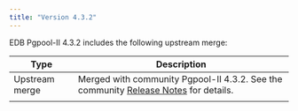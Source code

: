 ```yaml
---
title: "Version 4.3.2"
---
```



EDB Pgpool-II 4.3.2 includes the following upstream merge:

| Type           | Description                                                                                                                                                                                                                                                                                                                                                                                                                                                                                                                                                                                                                                                                                                                                            |
| -------------- | ------------------------------------------------------------------------------------------------------------------------------------------------------------------------------------------------- |
| Upstream merge | Merged with community Pgpool-II 4.3.2. See the community [Release Notes](https://www.pgpool.net/docs/43/en/html/release-4-3-2.html#bug-fixes) for details.                                        |
                                                                                                                              |